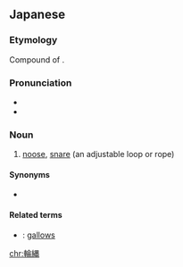 ==Japanese==
{{ja-kanjitab|わ|なわ|yomi=k}}

===Etymology===
Compound of {{compound|lang=ja|sort=わなわ|輪|tr1=wa|t1=ring, loop|縄|tr2=nawa|t2=rope}}.

===Pronunciation===
* {{l|ja|sc=Latn|訓読み|Kun'yomi}}
* {{IPA|lang=ja|[ɰᵝa̠na̠ɰᵝa̠]}}

===Noun===
{{ja-noun|わなわ|kyu=輪繩}}

# [[noose]], [[snare]] (an adjustable loop or rope)

====Synonyms====
* {{sense|noose, as for hanging}} {{ja-l|首吊り縄|くびつりなわ|kubitsuri nawa}}

====Related terms====
* {{ja-l|絞首台|こうしゅだい|kōshudai}}: [[gallows]]

[[chr:輪縄]]
